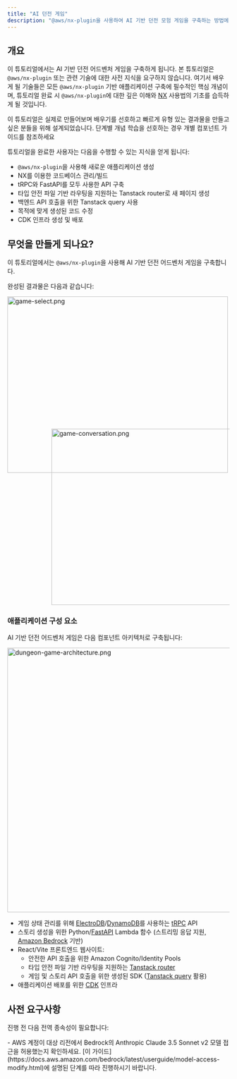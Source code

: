 ```yaml
---
title: "AI 던전 게임"
description: "@aws/nx-plugin을 사용하여 AI 기반 던전 모험 게임을 구축하는 방법에 대한 안내"
---
```





## 개요

이 튜토리얼에서는 AI 기반 던전 어드벤처 게임을 구축하게 됩니다. 본 튜토리얼은 `@aws/nx-plugin` 또는 관련 기술에 대한 사전 지식을 요구하지 않습니다. 여기서 배우게 될 기술들은 모든 `@aws/nx-plugin` 기반 애플리케이션 구축에 필수적인 핵심 개념이며, 튜토리얼 완료 시 `@aws/nx-plugin`에 대한 깊은 이해와 [NX](https://nx.dev/) 사용법의 기초를 습득하게 될 것입니다.

<Aside>이 튜토리얼은 실제로 만들어보며 배우기를 선호하고 빠르게 유형 있는 결과물을 만들고 싶은 분들을 위해 설계되었습니다. 단계별 개념 학습을 선호하는 경우 개별 컴포넌트 가이드를 참조하세요</Aside>

튜토리얼을 완료한 사용자는 다음을 수행할 수 있는 지식을 얻게 됩니다:

- `@aws/nx-plugin`을 사용해 새로운 애플리케이션 생성
- NX를 이용한 코드베이스 관리/빌드
- tRPC와 FastAPI를 모두 사용한 API 구축
- 타입 안전 파일 기반 라우팅을 지원하는 Tanstack router로 새 페이지 생성
- 백엔드 API 호출을 위한 Tanstack query 사용
- 목적에 맞게 생성된 코드 수정
- CDK 인프라 생성 및 배포

## 무엇을 만들게 되나요?

이 튜토리얼에서는 `@aws/nx-plugin`을 사용해 AI 기반 던전 어드벤처 게임을 구축합니다.

완성된 결과물은 다음과 같습니다:

<Image src={gameSelectPng} alt="game-select.png" width="500" height="400" />
<div style="margin-top: -100px; margin-left: 100px;">
<Image src={gameConversationPng} alt="game-conversation.png" width="500" height="400" />
</div>

### 애플리케이션 구성 요소

AI 기반 던전 어드벤처 게임은 다음 컴포넌트 아키텍처로 구축됩니다:

<Image class="white-bg" src={dungeonAdventureArchitecturePng} alt="dungeon-game-architecture.png" width="800" height="600" />

- 게임 상태 관리를 위해 [ElectroDB](https://electrodb.dev/)/[DynamoDB](https://aws.amazon.com/dynamodb/)를 사용하는 [tRPC](https://trpc.io/) API
- 스토리 생성을 위한 Python/[FastAPI](https://fastapi.tiangolo.com/) Lambda 함수 (스트리밍 응답 지원, [Amazon Bedrock](https://aws.amazon.com/bedrock/) 기반)
- React/Vite 프론트엔드 웹사이트:
  - 안전한 API 호출을 위한 Amazon Cognito/Identity Pools
  - 타입 안전 파일 기반 라우팅을 지원하는 [Tanstack router](https://tanstack.com/router/latest)
  - 게임 및 스토리 API 호출을 위한 생성된 SDK ([Tanstack query](https://tanstack.com/query/latest) 활용)
- 애플리케이션 배포를 위한 [CDK](https://docs.aws.amazon.com/cdk/v2/guide/home.html) 인프라

## 사전 요구사항

진행 전 다음 전역 종속성이 필요합니다:

<Snippet name="prerequisites" />
- AWS 계정이 대상 리전에서 Bedrock의 Anthropic Claude 3.5 Sonnet v2 모델 접근을 허용했는지 확인하세요. [이 가이드](https://docs.aws.amazon.com/bedrock/latest/userguide/model-access-modify.html)에 설명된 단계를 따라 진행하시기 바랍니다.